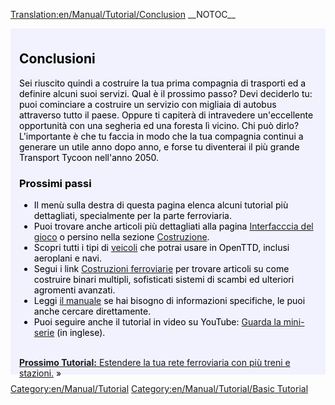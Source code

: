 [[Translation:en/Manual/Tutorial/Conclusion]]
__NOTOC__
{{en/Tabs|5|5
|it/Manual/Tutorial/Tutorial|1. Inizio<!--
-->|it/Manual/Tutorial/Autobus|2. Autobus<!--
-->|it/Manual/Tutorial/Treni|3. Treni<!--
-->|it/Manual/Tutorial/Aeroplani|4. Aeroplani<!--
-->|it/Manual/Tutorial/Conclusioni|5. Conclusioni}}
<div style="padding:.5em 1em 1em 1em; border-top:none; background-color:#f1f2fe; color:#000;">
{{it/Manual/Tutorial/Tutorial}}

==Conclusioni==
Sei riuscito quindi a costruire la tua prima compagnia di trasporti ed a definire alcuni suoi servizi. Qual è il prossimo passo? Devi deciderlo tu: puoi cominciare a costruire un servizio con migliaia di autobus attraverso tutto il paese. Oppure ti capiterà di intravedere un'eccellente opportunità con una segheria ed una foresta lì vicino. Chi può dirlo? L'importante è che tu faccia in modo che la tua compagnia continui a generare un utile anno dopo anno, e forse tu diventerai il più grande Transport Tycoon nell'anno 2050.

===Prossimi passi===
* Il menù sulla destra di questa pagina elenca alcuni tutorial più dettagliati, specialmente per la parte ferroviaria.
* Puoi trovare anche articoli più dettagliati alla pagina [[en/Manual/Game interface|Interfacccia del gioco]] o persino nella sezione [[en/Manual/Construction|Costruzione]].
* Scopri tutti i tipi di [[en/Manual/Vehicles|veicoli]] che potrai usare in OpenTTD, inclusi aeroplani e navi.
* Segui i link [[en/Manual/Railway construction|Costruzioni ferroviarie]] per trovare articoli su come costruire binari multipli, sofisticati sistemi di scambi ed ulteriori agromenti avanzati.
* Leggi [[en/Manual/Main Page|il manuale]] se hai bisogno di informazioni specifiche, le puoi anche cercare direttamente.
* Puoi seguire anche il tutorial in video su YouTube: [http://www.youtube.com/watch?v=KAriYewKvj8&feature=PlayList&p=C168C0CB0588B9A0&index=0&playnext=1 Guarda la mini-serie] (in inglese).

<br style="clear:both;">
<span style="float: right">[[it/Manual/Tutorial/Due banchine|'''Prossimo Tutorial:''' Estendere la tua rete ferroviaria con più treni e stazioni.]] &raquo;</span>

</div>
[[Category:en/Manual/Tutorial]]
[[Category:en/Manual/Tutorial/Basic Tutorial]]